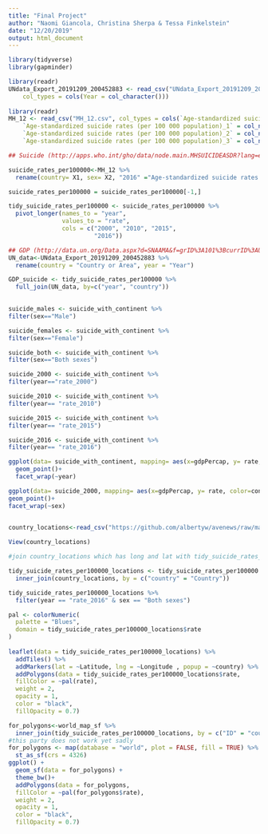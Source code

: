```yaml
---
title: "Final Project"
author: "Naomi Giancola, Christina Sherpa & Tessa Finkelstein"
date: "12/20/2019"
output: html_document
---
```


```r
library(tidyverse)
library(gapminder)

library(readr)
UNdata_Export_20191209_200452883 <- read_csv("UNdata_Export_20191209_200452883.csv", 
    col_types = cols(Year = col_character()))
    
library(readr)
MH_12 <- read_csv("MH_12.csv", col_types = cols(`Age-standardized suicide rates (per 100 000 population)` = col_number(), 
    `Age-standardized suicide rates (per 100 000 population)_1` = col_number(), 
    `Age-standardized suicide rates (per 100 000 population)_2` = col_number(), 
    `Age-standardized suicide rates (per 100 000 population)_3` = col_number()))
```

```r
## Suicide (http://apps.who.int/gho/data/node.main.MHSUICIDEASDR?lang=en)

suicide_rates_per100000<-MH_12 %>% 
  rename(country= X1, sex= X2, "2016" ="Age-standardized suicide rates (per 100 000 population)", "2015" = "Age-standardized suicide rates (per 100 000 population)_1", "2010" = "Age-standardized suicide rates (per 100 000 population)_2", "2000" = "Age-standardized suicide rates (per 100 000 population)_3" ) 

suicide_rates_per100000 = suicide_rates_per100000[-1,]

tidy_suicide_rates_per100000 <- suicide_rates_per100000 %>% 
  pivot_longer(names_to = "year", 
               values_to = "rate", 
               cols = c("2000", "2010", "2015", 
                        "2016"))

## GDP (http://data.un.org/Data.aspx?d=SNAAMA&f=grID%3A101%3BcurrID%3AUSD%3BpcFlag%3A1)
UN_data<-UNdata_Export_20191209_200452883 %>% 
  rename(country = "Country or Area", year = "Year")

GDP_suicide <- tidy_suicide_rates_per100000 %>% 
  full_join(UN_data, by=c("year", "country"))
  
  ```
  
  ```r

suicide_males <- suicide_with_continent %>% 
  filter(sex=="Male")

suicide_females <- suicide_with_continent %>% 
  filter(sex=="Female")

suicide_both <- suicide_with_continent %>% 
  filter(sex=="Both sexes")

suicide_2000 <- suicide_with_continent %>% 
  filter(year=="rate_2000")

suicide_2010 <- suicide_with_continent %>% 
  filter(year== "rate_2010")

suicide_2015 <- suicide_with_continent %>% 
  filter(year== "rate_2015")

suicide_2016 <- suicide_with_continent %>% 
  filter(year== "rate_2016")
```



```r
ggplot(data= suicide_with_continent, mapping= aes(x=gdpPercap, y= rate, color=continent))+
  geom_point()+
  facet_wrap(~year) 

ggplot(data= suicide_2000, mapping= aes(x=gdpPercap, y= rate, color=continent ))+
geom_point()+
facet_wrap(~sex)
  
```

```r
country_locations<-read_csv("https://github.com/albertyw/avenews/raw/master/old/data/average-latitude-longitude-countries.csv")

View(country_locations)

#join country_locations which has long and lat with tidy_suicide_rates_per100000

tidy_suicide_rates_per100000_locations <- tidy_suicide_rates_per100000 %>% 
  inner_join(country_locations, by = c("country" = "Country"))

tidy_suicide_rates_per100000_locations %>% 
  filter(year == "rate_2016" & sex == "Both sexes")

pal <- colorNumeric(
  palette = "Blues",
  domain = tidy_suicide_rates_per100000_locations$rate
)
 
leaflet(data = tidy_suicide_rates_per100000_locations) %>%
  addTiles() %>% 
  addMarkers(lat = ~Latitude, lng = ~Longitude , popup = ~country) %>% 
  addPolygons(data = tidy_suicide_rates_per100000_locations$rate,
  fillColor = ~pal(rate),
  weight = 2,
  opacity = 1,
  color = "black",
  fillOpacity = 0.7)

for_polygons<-world_map_sf %>% 
  inner_join(tidy_suicide_rates_per100000_locations, by = c("ID" = "country"))
#this party does not work yet sadly
for_polygons <- map(database = "world", plot = FALSE, fill = TRUE) %>% 
  st_as_sf(crs = 4326)
ggplot() +
  geom_sf(data = for_polygons) +
  theme_bw()+
  addPolygons(data = for_polygons,
  fillColor = ~pal(for_polygons$rate),
  weight = 2,
  opacity = 1,
  color = "black",
  fillOpacity = 0.7)
  
  ```

